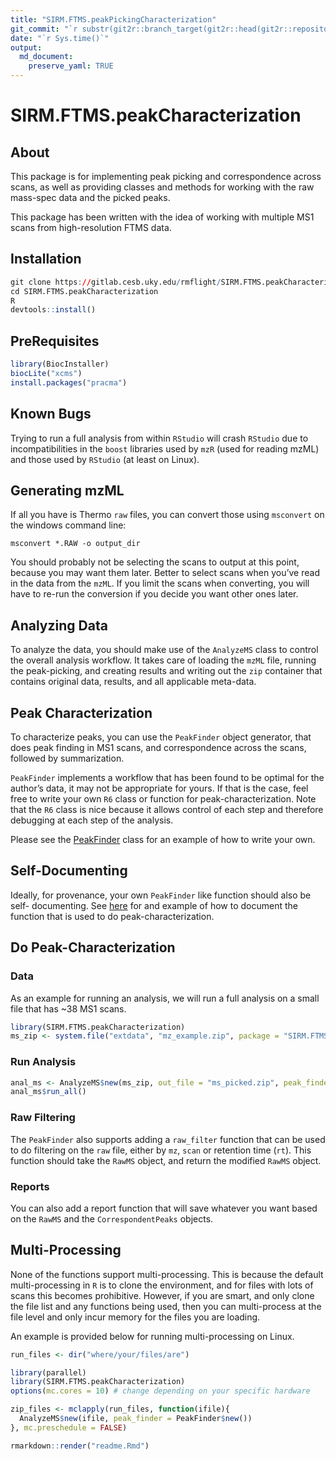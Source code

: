 ```yaml
---
title: "SIRM.FTMS.peakPickingCharacterization"
git_commit: "`r substr(git2r::branch_target(git2r::head(git2r::repository())), 1, 8)`"
date: "`r Sys.time()`"
output: 
  md_document:
    preserve_yaml: TRUE
---
```


# SIRM.FTMS.peakCharacterization

## About

This package is for implementing peak picking and correspondence across scans,
as well as providing classes and methods for working with the raw mass-spec
data and the picked peaks.

This package has been written with the idea of working with multiple MS1 scans
from high-resolution FTMS data.

## Installation

```r
git clone https://gitlab.cesb.uky.edu/rmflight/SIRM.FTMS.peakCharacterization.git
cd SIRM.FTMS.peakCharacterization
R
devtools::install()
```

## PreRequisites

```r
library(BiocInstaller)
biocLite("xcms")
install.packages("pracma")
```

## Known Bugs

Trying to run a full analysis from within `RStudio` will crash `RStudio` due to 
incompatibilities in the `boost` libraries used by `mzR` (used for reading mzML)
and those used by `RStudio` (at least on Linux). 

## Generating mzML

If all you have is Thermo `raw` files, you can convert those using `msconvert`
on the windows command line:

```
msconvert *.RAW -o output_dir
```

You should probably not be selecting the scans to output at this point, because
you may want them later. Better to select scans when you've read in the data from
the `mzML`. If you limit the scans when converting, you will have to re-run the
conversion if you decide you want other ones later.

## Analyzing Data

To analyze the data, you should make use of the `AnalyzeMS` class to control the
overall analysis workflow. It takes care of loading the `mzML` file, running
the peak-picking, and creating results and writing out the `zip` container
that contains original data, results, and all applicable meta-data.

## Peak Characterization

To characterize peaks, you can use the `PeakFinder` object generator, that does
peak finding in MS1 scans, and correspondence across the scans, followed by
summarization.

`PeakFinder` implements a workflow that has been found to be optimal for the author's
data, it may not be appropriate for yours. If that is the case, feel free to write your
own `R6` class or function for peak-characterization. Note that the `R6` class is
nice because it allows control of each step and therefore debugging at each step
of the analysis.

Please see the [PeakFinder](https://gitlab.cesb.uky.edu/rmflight/SIRM.FTMS.peakCharacterization/blob/master/R/AnalyzeMS.R#L72) 
class for an example of how to write your own.

## Self-Documenting

Ideally, for provenance, your own `PeakFinder` like function should also be self-
documenting. See [here](https://gitlab.cesb.uky.edu/rmflight/SIRM.FTMS.peakCharacterization/blob/master/R/AnalyzeMS.R#L168) for 
and example of how to document the function that is used to do peak-characterization.

## Do Peak-Characterization

### Data

As an example for running an analysis, we will run a full analysis on a small
file that has ~38 MS1 scans.

```r
library(SIRM.FTMS.peakCharacterization)
ms_zip <- system.file("extdata", "mz_example.zip", package = "SIRM.FTMS.peakCharacterization")
```

### Run Analysis

```r
anal_ms <- AnalyzeMS$new(ms_zip, out_file = "ms_picked.zip", peak_finder = PeakFinder$new())
anal_ms$run_all()
```

### Raw Filtering

The `PeakFinder` also supports adding a `raw_filter` function that can
be used to do filtering on the `raw` file, either by `mz`, `scan` or retention
time (`rt`). This function should take the `RawMS` object, and return the modified
`RawMS` object.

### Reports

You can also add a report function that will save whatever you want based on the
`RawMS` and the `CorrespondentPeaks` objects.

## Multi-Processing

None of the functions support multi-processing. This is because the default
multi-processing in `R` is to clone the environment, and for files with lots
of scans this becomes prohibitive. However, if you are smart, and only clone
the file list and any functions being used, then you can multi-process at the
file level and only incur memory for the files you are loading.

An example is provided below for running multi-processing on Linux.

```r
run_files <- dir("where/your/files/are") 

library(parallel)
library(SIRM.FTMS.peakCharacterization)
options(mc.cores = 10) # change depending on your specific hardware

zip_files <- mclapply(run_files, function(ifile){
  AnalyzeMS$new(ifile, peak_finder = PeakFinder$new())
}, mc.preschedule = FALSE)
```


```r
rmarkdown::render("readme.Rmd")
```
